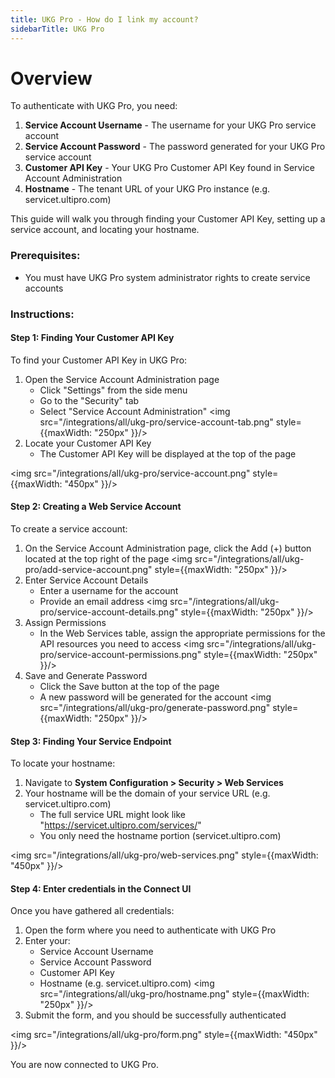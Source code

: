 ```yaml
---
title: UKG Pro - How do I link my account?
sidebarTitle: UKG Pro
---
```


# Overview

To authenticate with UKG Pro, you need:
1. **Service Account Username** - The username for your UKG Pro service account
2. **Service Account Password** - The password generated for your UKG Pro service account
3. **Customer API Key** - Your UKG Pro Customer API Key found in Service Account Administration
4. **Hostname** - The tenant URL of your UKG Pro instance (e.g. servicet.ultipro.com)

This guide will walk you through finding your Customer API Key, setting up a service account, and locating your hostname.

### Prerequisites:

- You must have UKG Pro system administrator rights to create service accounts

### Instructions:

#### Step 1: Finding Your Customer API Key

To find your Customer API Key in UKG Pro:

1. Open the Service Account Administration page
   - Click "Settings" from the side menu
   - Go to the "Security" tab
   - Select "Service Account Administration"
   <img src="/integrations/all/ukg-pro/service-account-tab.png" style={{maxWidth: "250px" }}/>
2. Locate your Customer API Key
   - The Customer API Key will be displayed at the top of the page

<img src="/integrations/all/ukg-pro/service-account.png" style={{maxWidth: "450px" }}/>

#### Step 2: Creating a Web Service Account

To create a service account:

1. On the Service Account Administration page, click the Add (+) button located at the top right of the page
   <img src="/integrations/all/ukg-pro/add-service-account.png" style={{maxWidth: "250px" }}/>
2. Enter Service Account Details
   - Enter a username for the account
   - Provide an email address
   <img src="/integrations/all/ukg-pro/service-account-details.png" style={{maxWidth: "250px" }}/>
3. Assign Permissions
   - In the Web Services table, assign the appropriate permissions for the API resources you need to access
   <img src="/integrations/all/ukg-pro/service-account-permissions.png" style={{maxWidth: "250px" }}/>
4. Save and Generate Password
   - Click the Save button at the top of the page
   - A new password will be generated for the account
   <img src="/integrations/all/ukg-pro/generate-password.png" style={{maxWidth: "250px" }}/>

#### Step 3: Finding Your Service Endpoint

To locate your hostname:
1. Navigate to **System Configuration > Security > Web Services**
2. Your hostname will be the domain of your service URL (e.g. servicet.ultipro.com)
   - The full service URL might look like "https://servicet.ultipro.com/services/"
   - You only need the hostname portion (servicet.ultipro.com)

<img src="/integrations/all/ukg-pro/web-services.png" style={{maxWidth: "450px" }}/>

#### Step 4: Enter credentials in the Connect UI

Once you have gathered all credentials:
1. Open the form where you need to authenticate with UKG Pro
2. Enter your:
   - Service Account Username
   - Service Account Password
   - Customer API Key
   - Hostname (e.g. servicet.ultipro.com)
   <img src="/integrations/all/ukg-pro/hostname.png" style={{maxWidth: "250px" }}/>
3. Submit the form, and you should be successfully authenticated

<img src="/integrations/all/ukg-pro/form.png" style={{maxWidth: "450px" }}/>

You are now connected to UKG Pro.
